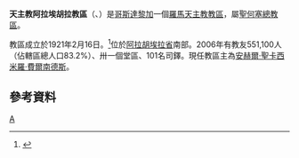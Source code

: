 {{Infobox Roman Catholic diocese
|Roman Catholic Diocese of = 天主教阿拉埃胡拉教區
|Latin name of diocese = Dioecesis Alaiuelensis
|image=Costa Rica - Diocesi di Alajuela.jpg
|caption =教區位置圖
|location = [[哥斯達黎加|哥斯達黎加]]
|territory = [[阿拉胡埃拉省|阿拉胡埃拉省]]南部
|population = 551,100
|rite = 拉丁禮
|patron =
|province =聖何塞
|established = 1921年
|cathedral = [[皮拉爾聖母主教座堂_(阿拉埃胡拉)|皮拉爾聖母主教座堂]]
|副主教座堂 =
|leadership = 主教
|website =
|教宗 =
|metropolitan =
|ordinary = 安赫爾·聖卡西米羅·費爾南德斯
|coadjutor bishop =
|emeritus =
}}

'''天主教阿拉埃胡拉教區'''（{{lang-la|Dioecesis Alaiuelensis}}、{{lang-es|Diócesis de Alajuela}}）是[[哥斯達黎加|哥斯達黎加]]一個[[羅馬天主教|羅馬天主教]][[教區|教區]]，屬[[天主教聖何塞總教區|聖何塞總教區]]。

教區成立於1921年2月16日。<ref>{{cite journal
|journal=[[宗座公報|宗座公報]]
|publisher=梵蒂岡出版社
|date=1921年
|volume=13
|title=''Praedecessorum Nostrorum''
|page=252-225
|url=http://www.vatican.va/archive/aas/documents/AAS%2013%20%5B1921%5D%20-%20ocr.pdf
|access-date=2013-05-21
|archive-date=2016-03-03
|archive-url=https://web.archive.org/web/20160303200257/http://www.vatican.va/archive/aas/documents/AAS%2013%20%5B1921%5D%20-%20ocr.pdf
|dead-url=no
}}</ref>位於[[阿拉胡埃拉省|阿拉胡埃拉省]]南部。2006年有教友551,100人（佔轄區總人口83.2%）、卅一個堂區、101名司鐸。現任教區主為[[安赫爾·聖卡西米羅·費爾南德斯|安赫爾·聖卡西米羅·費爾南德斯]]。

==參考資料==
{{reflist}}
{{哥斯達黎加天主教教區}}
[[Category:哥斯達黎加天主教教區|A]]